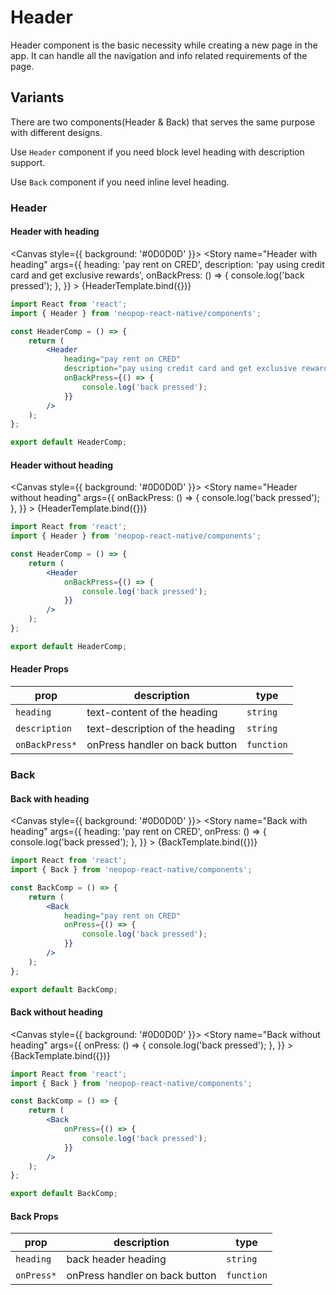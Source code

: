 
<Meta title="Components/Header" />

# Header

Header component is the basic necessity while creating a new page in the app. It can handle all the navigation and info related requirements of the page.

## Variants

There are two components(Header & Back) that serves the same purpose with different designs.

Use `Header` component if you need block level heading with description support.

Use `Back` component if you need inline level heading.



### Header

#### Header with heading

<Canvas style={{ background: '#0D0D0D' }}>
    <Story
        name="Header with heading"
        args={{
            heading: 'pay rent on CRED',
            description: 'pay using credit card and get exclusive rewards',
            onBackPress: () => {
                console.log('back pressed');
            },
        }}
    >
        {HeaderTemplate.bind({})}
    </Story>
</Canvas>

```jsx
import React from 'react';
import { Header } from 'neopop-react-native/components';

const HeaderComp = () => {
    return (
        <Header
            heading="pay rent on CRED"
            description="pay using credit card and get exclusive rewards"
            onBackPress={() => {
                console.log('back pressed');
            }}
        />
    );
};

export default HeaderComp;
```

#### Header without heading

<Canvas style={{ background: '#0D0D0D' }}>
    <Story
        name="Header without heading"
        args={{
            onBackPress: () => {
                console.log('back pressed');
            },
        }}
    >
        {HeaderTemplate.bind({})}
    </Story>
</Canvas>

```jsx
import React from 'react';
import { Header } from 'neopop-react-native/components';

const HeaderComp = () => {
    return (
        <Header
            onBackPress={() => {
                console.log('back pressed');
            }}
        />
    );
};

export default HeaderComp;
```

#### Header Props

<div style={{ overflowX: 'auto' }}>

| prop           | description                     | type       |
| -------------- | ------------------------------- | ---------- |
| `heading`      | text-content of the heading     | `string`   |
| `description`  | text-description of the heading | `string`   |
| `onBackPress*` | onPress handler on back button  | `function` |

</div>

### Back

#### Back with heading

<Canvas style={{ background: '#0D0D0D' }}>
    <Story
        name="Back with heading"
        args={{
            heading: 'pay rent on CRED',
            onPress: () => {
                console.log('back pressed');
            },
        }}
    >
        {BackTemplate.bind({})}
    </Story>
</Canvas>

```jsx
import React from 'react';
import { Back } from 'neopop-react-native/components';

const BackComp = () => {
    return (
        <Back
            heading="pay rent on CRED"
            onPress={() => {
                console.log('back pressed');
            }}
        />
    );
};

export default BackComp;
```

#### Back without heading

<Canvas style={{ background: '#0D0D0D' }}>
    <Story
        name="Back without heading"
        args={{
            onPress: () => {
                console.log('back pressed');
            },
        }}
    >
        {BackTemplate.bind({})}
    </Story>
</Canvas>

```jsx
import React from 'react';
import { Back } from 'neopop-react-native/components';

const BackComp = () => {
    return (
        <Back
            onPress={() => {
                console.log('back pressed');
            }}
        />
    );
};

export default BackComp;
```

#### Back Props

<div style={{ overflowX: 'auto' }}>

| prop       | description                    | type       |
| ---------- | ------------------------------ | ---------- |
| `heading`  | back header heading            | `string`   |
| `onPress*` | onPress handler on back button | `function` |

</div>
